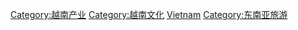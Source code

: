 {{Commonscat|Tourism in Vietnam}}

[[Category:越南产业|Category:越南产业]]
[[Category:越南文化|Category:越南文化]]
[[Category:亚洲各国旅游|Vietnam]]
[[Category:东南亚旅游|Category:东南亚旅游]]